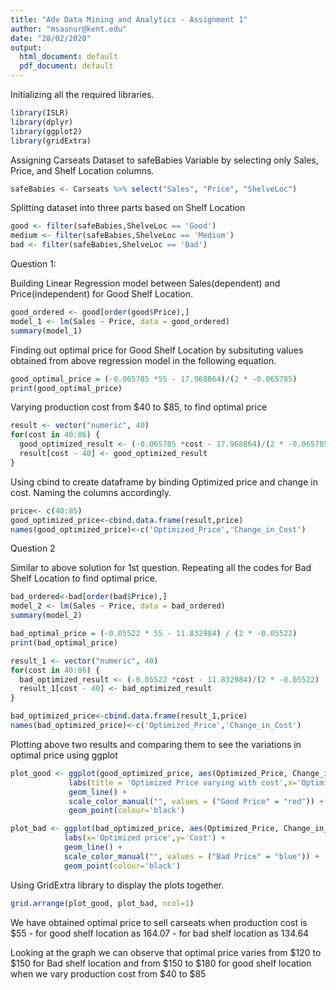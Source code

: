 ---
title: "Adv Data Mining and Analytics - Assignment 1"
author: "msasnur@kent.edu"
date: "28/02/2020"
output:
  html_document: default
  pdf_document: default
---

Initializing all the required libraries.

```{r}
library(ISLR)
library(dplyr)
library(ggplot2)
library(gridExtra)
```

Assigning Carseats Dataset to safeBabies Variable by selecting only Sales, Price, and Shelf Location columns.

```{r}
safeBabies <- Carseats %>% select("Sales", "Price", "ShelveLoc")
```

Splitting dataset into three parts based on Shelf Location

```{r}
good <- filter(safeBabies,ShelveLoc == 'Good')
medium <- filter(safeBabies,ShelveLoc == 'Medium')
bad <- filter(safeBabies,ShelveLoc == 'Bad')
```

Question 1:

Building Linear Regression model between Sales(dependent) and Price(independent) for Good Shelf Location.

```{r}
good_ordered <- good[order(good$Price),]
model_1 <- lm(Sales ~ Price, data = good_ordered)
summary(model_1)
```

Finding out optimal price for Good Shelf Location by subsituting values obtained from above regression model in the following equation. 

```{r}
good_optimal_price = (-0.065785 *55 - 17.968864)/(2 * -0.065785)
print(good_optimal_price)
```

Varying production cost from $40 to $85, to find optimal price 

```{r}
result <- vector("numeric", 40)
for(cost in 40:86) {
  good_optimized_result <- (-0.065785 *cost - 17.968864)/(2 * -0.065785)
  result[cost - 40] <- good_optimized_result
}
```

Using cbind to create dataframe by binding Optimized price and change in cost. Naming the columns accordingly.

```{r}
price<- c(40:85)
good_optimized_price<-cbind.data.frame(result,price)
names(good_optimized_price)<-c('Optimized_Price','Change_in_Cost')
```

Question 2

Similar to above solution for 1st question. Repeating all the codes for Bad Shelf Location to find optimal price. 

```{r}
bad_ordered<-bad[order(bad$Price),]
model_2 <- lm(Sales ~ Price, data = bad_ordered)
summary(model_2)

bad_optimal_price = (-0.05522 * 55 - 11.832984) / (2 * -0.05522)
print(bad_optimal_price)

result_1 <- vector("numeric", 40)
for(cost in 40:86) {
  bad_optimized_result <- (-0.05522 *cost - 11.832984)/(2 * -0.05522)
  result_1[cost - 40] <- bad_optimized_result
}

bad_optimized_price<-cbind.data.frame(result_1,price)
names(bad_optimized_price)<-c('Optimized_Price','Change_in_Cost')
```

Plotting above two results and comparing them to see the variations in optimal price using ggplot

```{r}
plot_good <- ggplot(good_optimized_price, aes(Optimized_Price, Change_in_Cost, colour='Good location')) +
             labs(title = 'Optimized Price varying with cost',x='Optimized Price',y='Cost') +
             geom_line() +
             scale_color_manual("", values = ("Good Price" = "red")) +
             geom_point(colour='black')

plot_bad <- ggplot(bad_optimized_price, aes(Optimized_Price, Change_in_Cost, colour='Bad location')) +
            labs(x='Optimized price',y='Cost') +
            geom_line() +
            scale_color_manual("", values = ("Bad Price" = "blue")) +
            geom_point(colour='black')
```

Using GridExtra library to display the plots together.

```{r}
grid.arrange(plot_good, plot_bad, ncol=1)
```

We have obtained optimal price to sell carseats when production cost is $55 
- for good shelf location as 164.07
- for bad shelf location as 134.64

Looking at the graph we can observe that optimal price varies from $120 to $150 for Bad shelf location and from $150 to $180 for good shelf location when we vary production cost from $40 to $85